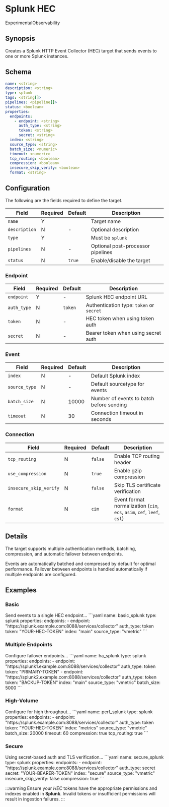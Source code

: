 # Splunk HEC

<span className="theme-doc-version-badge badge badge--primary">Experimental</span><span className="theme-doc-version-badge badge badge--secondary">Observability</span>

## Synopsis

Creates a Splunk HTTP Event Collector (HEC) target that sends events to one or more Splunk instances.

## Schema

```yaml
name: <string>
description: <string>
type: splunk
tags: <string[]>
pipelines: <pipeline[]>
status: <boolean>
properties:
  endpoints:
    - endpoint: <string>
      auth_type: <string>
      token: <string>
      secret: <string>
  index: <string>
  source_type: <string>
  batch_size: <numeric>
  timeout: <numeric>
  tcp_routing: <boolean>
  compression: <boolean>
  insecure_skip_verify: <boolean>
  format: <string>
```

## Configuration

The following are the fields required to define the target.

|Field|Required|Default|Description|
|---|---|---|---|
|`name`|Y||Target name|
|`description`|N|-|Optional description|
|`type`|Y||Must be `splunk`|
|`pipelines`|N|-|Optional post-processor pipelines|
|`status`|N|`true`|Enable/disable the target|

### Endpoint

|Field|Required|Default|Description|
|---|---|---|---|
|`endpoint`|Y|-|Splunk HEC endpoint URL|
|`auth_type`|N|`token`|Authentication type: `token` or `secret`|
|`token`|N|-|HEC token when using token auth|
|`secret`|N|-|Bearer token when using secret auth|

### Event

|Field|Required|Default|Description|
|---|---|---|---|
|`index`|N|-|Default Splunk index|
|`source_type`|N|-|Default sourcetype for events|
|`batch_size`|N|10000|Number of events to batch before sending|
|`timeout`|N|30|Connection timeout in seconds|

### Connection

|Field|Required|Default|Description|
|---|---|---|---|
|`tcp_routing`|N|`false`|Enable TCP routing header|
|`use_compression`|N|`true`|Enable gzip compression|
|`insecure_skip_verify`|N|`false`|Skip TLS certificate verification|
|`format`|N|`cim`|Event format normalization (`cim`, `ecs`, `asim`, `cef`, `leef`, `csl`)|

## Details

The target supports multiple authentication methods, batching, compression, and automatic failover between endpoints.

Events are automatically batched and compressed by default for optimal performance. Failover between endpoints is handled automatically if multiple endpoints are configured.

## Examples

### Basic

<ExampleGrid>
  <CommentCol>
    Send events to a single HEC endpoint...
  </CommentCol>
  <CodeCol>
    ```yaml
    name: basic_splunk
    type: splunk
    properties:
      endpoints:
        - endpoint: "https://splunk.example.com:8088/services/collector"
          auth_type: token
          token: "YOUR-HEC-TOKEN"
      index: "main"
      source_type: "vmetric"
    ```
  </CodeCol>
</ExampleGrid>

### Multiple Endpoints

<ExampleGrid>
  <CommentCol>
    Configure failover endpoints...
  </CommentCol>
  <CodeCol>
    ```yaml
    name: ha_splunk
    type: splunk
    properties:
      endpoints:
        - endpoint: "https://splunk1.example.com:8088/services/collector"
          auth_type: token
          token: "PRIMARY-TOKEN"
        - endpoint: "https://splunk2.example.com:8088/services/collector"
          auth_type: token
          token: "BACKUP-TOKEN"
      index: "main"
      source_type: "vmetric"
      batch_size: 5000
    ```
  </CodeCol>
</ExampleGrid>

### High-Volume

<ExampleGrid>
  <CommentCol>
    Configure for high throughput...
  </CommentCol>
  <CodeCol>
    ```yaml
    name: perf_splunk
    type: splunk
    properties:
      endpoints:
        - endpoint: "https://splunk.example.com:8088/services/collector"
          auth_type: token
          token: "YOUR-HEC-TOKEN"
      index: "metrics"
      source_type: "vmetric"
      batch_size: 20000
      timeout: 60
      compression: true
      tcp_routing: true
    ```
  </CodeCol>
</ExampleGrid>

### Secure

<ExampleGrid>
  <CommentCol>
    Using secret-based auth and TLS verification...
  </CommentCol>
  <CodeCol>
    ```yaml
    name: secure_splunk
    type: splunk
    properties:
      endpoints:
        - endpoint: "https://splunk.example.com:8088/services/collector"
          auth_type: secret
          secret: "YOUR-BEARER-TOKEN"
      index: "secure"
      source_type: "vmetric"
      insecure_skip_verify: false
      compression: true
    ```
  </CodeCol>
</ExampleGrid>

:::warning
Ensure your _HEC_ tokens have the appropriate permissions and indexes enabled in **Splunk**. Invalid tokens or insufficient permissions will result in ingestion failures.
:::

